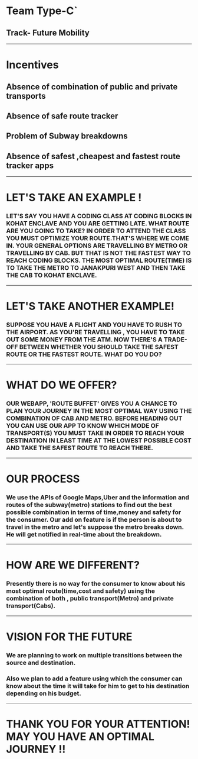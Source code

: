# Team Type-C`
## Track- Future Mobility
---
# Incentives
## Absence of combination of public and private transports
## Absence of safe route tracker
## Problem of Subway breakdowns
## Absence of safest ,cheapest and fastest route tracker apps

---
# LET'S TAKE AN EXAMPLE !
### LET'S SAY YOU HAVE A CODING CLASS AT CODING BLOCKS IN KOHAT ENCLAVE AND YOU ARE GETTING LATE. WHAT ROUTE ARE YOU GOING TO TAKE? IN ORDER TO ATTEND THE CLASS YOU MUST OPTIMIZE YOUR ROUTE.THAT'S WHERE WE COME IN. YOUR GENERAL OPTIONS ARE TRAVELLING BY METRO OR TRAVELLING BY CAB. BUT THAT IS NOT THE FASTEST WAY TO REACH CODING BLOCKS. THE MOST OPTIMAL ROUTE(TIME) IS TO TAKE THE METRO TO JANAKPURI WEST AND THEN TAKE THE CAB TO KOHAT ENCLAVE. 

--- 

# LET'S TAKE ANOTHER EXAMPLE!
### SUPPOSE YOU HAVE A FLIGHT AND YOU HAVE TO RUSH TO THE AIRPORT. AS YOU'RE TRAVELLING , YOU HAVE TO TAKE OUT SOME MONEY FROM THE ATM. NOW THERE'S A TRADE-OFF BETWEEN WHETHER YOU SHOULD TAKE THE SAFEST ROUTE OR THE FASTEST ROUTE. WHAT DO YOU DO? 

---
# WHAT DO WE OFFER?
### OUR WEBAPP, 'ROUTE BUFFET' GIVES YOU A CHANCE TO PLAN YOUR JOURNEY IN THE MOST OPTIMAL WAY USING THE COMBINATION OF CAB AND METRO.  BEFORE HEADING OUT YOU CAN USE OUR APP TO KNOW WHICH MODE OF TRANSPORT(S) YOU MUST TAKE IN ORDER TO REACH YOUR DESTINATION IN LEAST TIME AT  THE LOWEST POSSIBLE COST AND TAKE THE SAFEST ROUTE TO REACH THERE.
---
# OUR PROCESS
### We use the APIs of Google Maps,Uber and the information and routes of the subway(metro) stations to find out the best possible combination in terms of time,money and safety for the consumer. Our add on feature is if the person is about to travel in the metro and let's suppose the metro breaks down.  He will get notified in real-time about the breakdown.

--- 
# HOW ARE WE DIFFERENT?
### Presently there is no way for the consumer to know about his most optimal route(time,cost and safety) using the combination of both , public transport(Metro) and private transport(Cabs).
---
# VISION FOR THE FUTURE
### We are planning to work on multiple transitions between the source and destination. 
### Also we plan to add a feature using which the consumer can know about the time it will take for him to get to his destination depending on his budget.
---
# THANK YOU FOR YOUR ATTENTION! MAY YOU HAVE AN OPTIMAL JOURNEY !!
